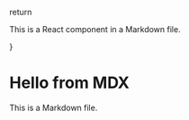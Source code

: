   return <p>This is a React component in a Markdown file.</p>
}

# Hello from MDX

This is a Markdown file.

<Component />
